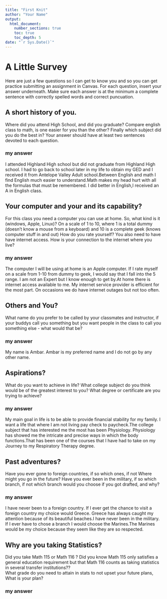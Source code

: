 ```yaml
---
title: "First Knit"
author: "Your Name"
output: 
  html_document:
    number_sections: true
    toc: true
    toc_depth: 5
date: "`r Sys.Date()`"   
---
```


# A Little Survey

Here are just a few questions so I can get to know you and so you can get practice submitting an assignment in Canvas.  For each question, insert your answer underneath. Make sure each answer is at the minimum a complete sentence with correctly spelled words and correct puncuation. 

## A short history of you.  
Where did you attend High School, and did you graduate? Compare english class to math, is one easier for you than the other? Finally which subject did you do the best in? Your answer should have at least two sentences devoted to each question.  
  
### my answer     
I attended Highland High school but did not graduate from Highland High school. I had to go back to school later in my life to obtain my GED and I received it from Antelope Valley Adult school.Between English and math I find English much easier to understand.Math makes my head hurt with all the formulas that must be remembered. I did better in English,I received an A in English class.  

     


## Your computer and your and its capability?  
 For this class  you need a computer you can use at home.  So, what kind is it (windows, Apple, Linux)?  On a scale of 1 to 10, where 1 is a total dummy (doesn't know a mouse from a keyboard) and 10 is a complete geek (knows computer stuff in and out) How do you rate yourself?  You also need to have have internet access. How is your connection to the internet where you live?

### my answer   
The computer I will be using at home is an Apple computer. If I rate myself on a scale from 1-10 from dummy to geek, I would say that I fall into the 5 range. I am not an Expert but I know enough to get by.At home there is internet access available to me. My internet service provider is efficient for the most part. On occasions we do have internet outages but not too often.  
   

## Others and You?   
What name do you prefer to be called by your classmates and instructor, if your buddys call you something but you want people in the class to call you something else - what would that be? 

### my answer     
My name is Ambar. Ambar is my preferred name and I do not go by any other name.  
   
 




## Aspirations?   
What do you want to achieve in life?  What college subject do you think would be of the greatest interest to you? What degree or certificate are you trying to achieve?

### my answer     
 My main goal in life is to be able to provide financial stability for my family.
I want a life that where I am not living pay check to paycheck.The college subject that has interested me the most has been Physiology. Physiology has showed me the intricate and precise ways in which the body functions.That has been one of the courses that I have had to take on my Journey to my Respiratory Therapy degree. 
   
 




## Past adventures?  
Have you ever gone to foreign countries, if so which ones, if not Where might you go in the future?  Have you ever been in the military, if so which branch, if not which branch would you choose if you got drafted, and why?

### my answer     
I have never been to a foreign country. If I ever get the chance to visit a foreign country my choice would Greece. Greece has always caught my attention because of its beautiful beaches.I have never been in the military. If I ever have to  chose a branch I would choose the Marines.The Marines would be my choice because they seem like they are so respected.
   
  




## Why are you taking Statistics?  
Did you take Math 115 or Math 116 ?  Did you know Math 115 only satisfies a general education requirement but that Math 116 counts as taking statistics in several transfer institutions??  
What grade do you need to attain in stats to not upset your future plans, What is your plan?  
 

### my answer     
  
   
 






  




